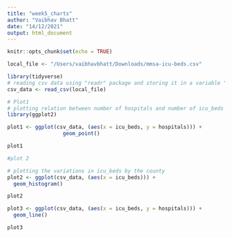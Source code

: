 ```yaml
---
title: "week5_charts"
author: "Vaibhav Bhatt"
date: "14/12/2021"
output: html_document
---
```


```r
knitr::opts_chunk$set(echo = TRUE)
```

```r

local_file <- "/Users/vaibhavbhatt/Downloads/mmsa-icu-beds.csv"

library(tidyverse)
# reading csv data using "readr" package and storing it in a variable "csv_data" using "read_csv"
csv_data <- read_csv(local_file)

```

```r

# Plot1
# plotting relation between number of hospitals and number of icu_beds
library(ggplot2)

plot1 <- ggplot(csv_data, (aes(x = icu_beds, y = hospitals))) + 
                  geom_point()

plot1
```

```r

#plot 2

# plotting the variations in icu_beds by the county
plot2 <- ggplot(csv_data, (aes(x = icu_beds))) + 
  geom_histogram()

plot2

```

```r

plot3 <- ggplot(csv_data, (aes(x = icu_beds, y = hospitals))) + 
  geom_line()

plot3

```




